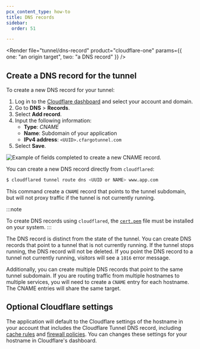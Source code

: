 ```yaml
---
pcx_content_type: how-to
title: DNS records
sidebar:
  order: 51

---
```



<Render file="tunnel/dns-record" product="cloudflare-one" params={{ one: "an origin target", two: "a DNS record" }} />

## Create a DNS record for the tunnel

<Tabs> <TabItem label="dashboard">

To create a new DNS record for your tunnel:

1. Log in to the [Cloudflare dashboard](https://dash.cloudflare.com/) and select your account and domain.
2. Go to **DNS** > **Records**.
3. Select **Add record**.
4. Input the following information:
   * **Type**: *CNAME*
   * **Name**: Subdomain of your application
   * **IPv4 address**: `<UUID>.cfargotunnel.com`
5. Select **Save**.

![Example of fields completed to create a new CNAME record.](~/assets/images/cloudflare-one/connections/connect-apps/dns/dns-record.png)

</TabItem>

<TabItem label="cli">

You can create a new DNS record directly from `cloudflared`:

```sh
$ cloudflared tunnel route dns <UUID or NAME> www.app.com
```

This command create a `CNAME` record that points to the tunnel subdomain, but will not proxy traffic if the tunnel is not currently running.

:::note

To create DNS records using `cloudflared`, the [`cert.pem`](/cloudflare-one/connections/connect-networks/get-started/tunnel-useful-terms/#certpem) file must be installed on your system. 
:::

</TabItem>

</Tabs>

The DNS record is distinct from the state of the tunnel. You can create DNS records that point to a tunnel that is not currently running. If the tunnel stops running, the DNS record will not be deleted. If you point the DNS record to a tunnel not currently running, visitors will see a `1016` error message.

Additionally, you can create multiple DNS records that point to the same tunnel subdomain. If you are routing traffic from multiple hostnames to multiple services, you will need to create a `CNAME` entry for each hostname. The CNAME entries will share the same target.

## Optional Cloudflare settings

The application will default to the Cloudflare settings of the hostname in your account that includes the Cloudflare Tunnel DNS record, including [cache rules](/cache/how-to/cache-rules/) and [firewall policies](/firewall/). You can changes these settings for your hostname in Cloudflare's dashboard.
